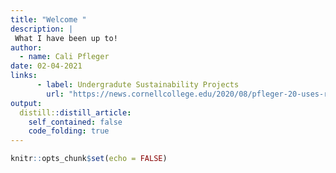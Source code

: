 ```yaml
---
title: "Welcome "
description: |
 What I have been up to!
author:
  - name: Cali Pfleger
date: 02-04-2021
links:
      - label: Undergradute Sustainability Projects
        url: "https://news.cornellcollege.edu/2020/08/pfleger-20-uses-research-opportunities-build-future/"
output:
  distill::distill_article:
    self_contained: false
    code_folding: true 
---
```



```r
knitr::opts_chunk$set(echo = FALSE)
```
